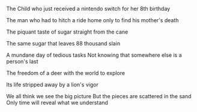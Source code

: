 The Child who just received a nintendo
switch for her 8th birthday

The man who had to hitch a ride home only
to find his mother's death

The piquant taste of sugar straight from the
cane

The same sugar that leaves 88 thousand slain

A mundane day of tedious tasks
Not knowing that somewhere else is a
person's last

The freedom of a deer with the world to
explore

Its life stripped away by a lion's vigor

We all think we see the big picture
But the pieces are scattered in the sand
Only time will reveal what we understand